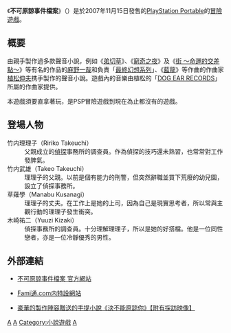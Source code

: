 {{Infobox animanga/Headerofja
|標題= 不可原諒事件檔案
|圖像= 
|尺寸= 
|說明= 
|日文名稱= アナタヲユルサナイ
|英文名稱= 
|假名= 
|羅馬字= Anata wo Yurusanai
|類型= 
}}
{{Infobox animanga/Game
|標題= 
|遊戲類型= [[冒險遊戲|冒險遊戲]](手提小說)
|使用平臺= [[PlayStation_Portable|PlayStation Portable]]
|開發團隊= [[Cavia|Cavia]]<br>[[ZENER_NET_WORKS|ZENER NET WORKS]]
|代理商= 
|製作人= 麻野一哉<br>植松伸夫
|監製= 
|腳本= 
|人物設定= 
|音樂= 植松伸夫
|媒體= [[UMD|UMD]]
|遊戲人數= 1人遊戲
|發售日= {{flagicon|Japan}}2007年11月15日
|啟用時期= 
|售價= {{flagicon|Japan}} 5040日元
|銷售數量= 
|對象年齡= CERO C 15歲以上對象
|周邊界面= 
}}
{{Infobox animanga/Footerofja}}
《'''不可原諒事件檔案'''》（{{lang|ja|アナタヲユルサナイ}}）是於2007年11月15日發售的[[PlayStation_Portable|PlayStation Portable]]的[[冒險遊戲|冒險遊戲]]。

== 概要 ==
由親手製作過多款聲音小說，例如《[[弟切草|弟切草]]》、《[[窮奇之夜|窮奇之夜]]》及《[[街_〜命運的交差點〜|街 〜命運的交差點〜]]》等有名的作品的[[麻野一哉|麻野一哉]]和負責「[[最終幻想系列|最終幻想系列]]」、《[[藍龍|藍龍]]》等作曲的作曲家[[植松伸夫|植松伸夫]]携手製作的聲音小說。遊戲內的音樂由植松的「[[DOG_EAR_RECORDS|DOG EAR RECORDS]]」所屬的作曲家提供。

本遊戲須要直拿著玩，是PSP冒險遊戲到現在為止都沒有的遊戲。

== 登場人物 ==
;竹内理理子（Ririko Takeuchi）
:父親成立的[[偵探|偵探]]事務所的調查員。作為偵探的技巧還未熟習，也常常對工作發脾氣。
;竹内武雄（Takeo Takeuchi）
:理理子的父親。以前是個有能力的刑警，但突然辭職並買下荒廢的幼兒園，設立了偵探事務所。
;草薙學（Manabu Kusanagi）
:理理子的丈夫。在工作上是她的上司，因為自己是現實思考者，所以常與主觀行動的理理子發生衝突。
;木崎祐二（Yuuzi Kizaki）
:偵探事務所的調查員。十分理解理理子，所以是她的好搭檔。他是一位同性戀者，亦是一位冷靜優秀的男性。

== 外部連結 ==
*{{ja}}[http://www.aqi.co.jp/product/anayuru/ 不可原諒事件檔案 官方網站]{{Wayback|url=http://www.aqi.co.jp/product/anayuru/ |date=20070928002524 }}
*{{ja}}[http://www.famitsu.com/sp/070920_anatawoyurusanai/ Fami通.com内特設網站] {{Wayback|url=http://www.famitsu.com/sp/070920_anatawoyurusanai/ |date=20210424142700 }}
*{{ja}}[http://www.famitsu.com/interview/article/2007/08/29/668,1188370647,77175,0,0.html 豪華的製作陣容贈送的手提小說《決不能原諒你》【附有採訪映像】] {{Wayback|url=http://www.famitsu.com/interview/article/2007/08/29/668,1188370647,77175,0,0.html |date=20200131201552 }}

[[Category:PlayStation_Portable游戏|A]]
[[Category:2007年电子游戏|A]]
[[Category:小說遊戲|Category:小說遊戲]]
[[Category:冒險遊戲|A]]